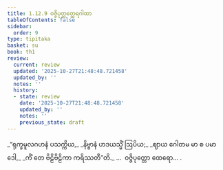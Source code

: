 ```yaml
---
title: 1.12.9 ဝဇ္ဇိပုတ္တတ္ထေရဂါထာ
tableOfContents: false
sidebar:
  order: 9
type: tipitaka
basket: su
book: th1
review:
  current: review
  updated: '2025-10-27T21:48:48.721458'
  updated_by: ''
  notes: ''
  history:
  - state: review
    date: '2025-10-27T21:48:48.721458'
    updated_by: ''
    notes: ''
    previous_state: draft
---
```



<ReviewStatus review={frontmatter.review} showDetails={true} />

<HypothesisAnnotation frontmatter={frontmatter} />

<DynamicBreadcrumb />

<Division number="119" book="th1" e="ch" v="19" p="245">

<Paragraph number="265" type="verses" book="th1">
_“ရုက္ခမူလဂဟနံ ပသက္ကိယ,_  
_နိဗ္ဗာနံ ဟဒယသ္မိံ ဩပိယ;_  
_ဈာယ ဂေါတမ မာ စ ပမာဒေါ,_  
_ကိံ တေ ဗိဠိဗိဠိကာ ကရိဿတီ”တိ._  


</Paragraph>
</Division>

<Paragraph number="266" type="center" book="th1">
…  ဝဇ္ဇိပုတ္တော ထေရော… .
</Paragraph>